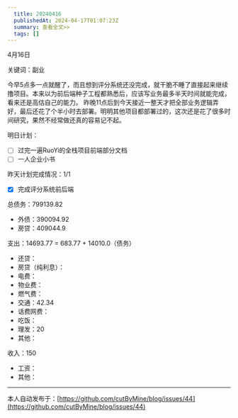 ```yaml
---
  title: 20240416
  publishedAt: 2024-04-17T01:07:23Z
  summary: 查看全文>>
  tags: []
---
```


4月16日

关键词：副业

今早5点多一点就醒了，而且想到评分系统还没完成，就干脆不睡了直接起来继续撸项目。本来以为前后端种子工程都熟悉后，应该写业务最多半天时间就能完成，看来还是高估自己的能力。
昨晚11点后到今天接近一整天才把全部业务逻辑弄好，最后还花了个半小时去部署。明明其他项目都部署过的，这次还是花了很多时间研究，果然不经常做还真的容易记不起。

明日计划：

- [ ] 过完一遍RuoYi的全栈项目前端部分文档
- [ ] 一人企业小书

昨天计划完成情况：1/1

- [x] 完成评分系统前后端

总债务：799139.82
- 外债：390094.92
- 房贷：409044.9

支出：14693.77 = 683.77 + 14010.0（债务）
- 还贷：
- 房贷（纯利息）：
- 电费：
- 物业费：
- 燃气费：
- 交通：42.34
- 话费网费：
- 吃饭：
- 理发：20
- 其他：

收入：150
- 工资：
- 其他：


---
本人自动发布于：[https://github.com/cutByMine/blog/issues/44](https://github.com/cutByMine/blog/issues/44)
